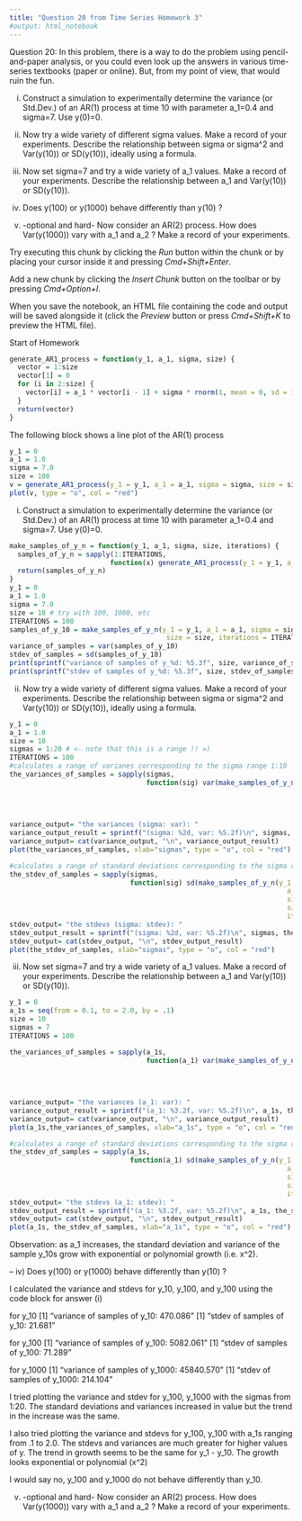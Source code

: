 ```yaml
---
title: "Question 20 from Time Series Homework 3"
#output: html_notebook
---
```


Question 20:
In this problem, there is a way to do the problem using pencil-and-paper analysis, 
or you could even look up the answers in various time-series textbooks (paper or online). 
But, from my point of view, that would ruin the fun. 

i) Construct a simulation to experimentally determine the variance (or Std.Dev.) of an AR(1) process at time 10 with parameter a_1=0.4 and sigma=7. Use y(0)=0.

ii) Now try a wide variety of different sigma values. Make a record of your experiments. Describe the relationship between sigma or sigma^2 and Var(y(10)) or SD(y(10)), ideally using a formula.

iii) Now set sigma=7 and try a wide variety of a_1 values. Make a record of your experiments. Describe the relationship between a_1 and Var(y(10)) or SD(y(10)).

iv) Does y(100) or y(1000) behave differently than y(10) ?

v) -optional and hard- Now consider an AR(2) process. How does Var(y(1000)) vary with a_1 and a_2 ? Make a record of your experiments.


Try executing this chunk by clicking the *Run* button within the chunk or by placing your cursor inside it and pressing *Cmd+Shift+Enter*. 

Add a new chunk by clicking the *Insert Chunk* button on the toolbar or by pressing *Cmd+Option+I*.

When you save the notebook, an HTML file containing the code and output will be saved alongside it (click the *Preview* button or press *Cmd+Shift+K* to preview the HTML file).

Start of Homework
```r
generate_AR1_process = function(y_1, a_1, sigma, size) {
  vector = 1:size
  vector[1] = 0
  for (i in 2:size) {
    vector[i] = a_1 * vector[i - 1] + sigma * rnorm(1, mean = 0, sd = 1)
  }
  return(vector)
}
```
The following block shows a line plot of the AR(1) process
```r
y_1 = 0
a_1 = 1.0
sigma = 7.0
size = 100
v = generate_AR1_process(y_1 = y_1, a_1 = a_1, sigma = sigma, size = size)
plot(v, type = "o", col = "red")
```
i) Construct a simulation to experimentally determine the variance (or Std.Dev.) of an AR(1) process at time 10 with parameter a_1=0.4 and sigma=7. Use y(0)=0.
```r
make_samples_of_y_n = function(y_1, a_1, sigma, size, iterations) {
  samples_of_y_n = sapply(1:ITERATIONS, 
                         function(x) generate_AR1_process(y_1 = y_1, a_1 = a_1, sigma = sigma, size = size)[size])
  return(samples_of_y_n)
}
y_1 = 0
a_1 = 1.0
sigma = 7.0
size = 10 # try with 100, 1000, etc
ITERATIONS = 100
samples_of_y_10 = make_samples_of_y_n(y_1 = y_1, a_1 = a_1, sigma = sigma, 
                                       size = size, iterations = ITERATIONS)
variance_of_samples = var(samples_of_y_10)
stdev_of_samples = sd(samples_of_y_10)
print(sprintf("variance of samples of y_%d: %5.3f", size, variance_of_samples))
print(sprintf("stdev of samples of y_%d: %5.3f", size, stdev_of_samples))
```

ii) Now try a wide variety of different sigma values. Make a record of your experiments. Describe the relationship between sigma or sigma^2 and Var(y(10)) or SD(y(10)), ideally using a formula.
```r
y_1 = 0
a_1 = 1.0
size = 10
sigmas = 1:20 # <- note that this is a range !! =)
ITERATIONS = 100
#calculates a range of varianes corresponding to the sigma range 1:10
the_variances_of_samples = sapply(sigmas, 
                                  function(sig) var(make_samples_of_y_n(y_1 = y_1,
                                                                         a_1 = a_1,
                                                                         sigma = sig,
                                                                         size = size,
                                                                         iterations = ITERATIONS)))
variance_output= "the variances (sigma: var): "
variance_output_result = sprintf("(sigma: %2d, var: %5.2f)\n", sigmas, the_variances_of_samples)
variance_output= cat(variance_output, "\n", variance_output_result)
plot(the_variances_of_samples, xlab="sigmas", type = "o", col = "red")

#calculates a range of standard deviations corresponding to the sigma range 1:10
the_stdev_of_samples = sapply(sigmas, 
                              function(sig) sd(make_samples_of_y_n(y_1 = y_1,
                                                                     a_1 = a_1,
                                                                     sigma = sig,
                                                                     size = size,
                                                                     iterations = ITERATIONS)))
stdev_output= "the stdevs (sigma: stdev): "
stdev_output_result = sprintf("(sigma: %2d, var: %5.2f)\n", sigmas, the_stdev_of_samples)
stdev_output= cat(stdev_output, "\n", stdev_output_result)
plot(the_stdev_of_samples, xlab="sigmas", type = "o", col = "red")
```

iii) Now set sigma=7 and try a wide variety of a_1 values. Make a record of your experiments. Describe the relationship between a_1 and Var(y(10)) or SD(y(10)).
```r
y_1 = 0
a_1s = seq(from = 0.1, to = 2.0, by = .1)
size = 10
sigmas = 7
ITERATIONS = 100

the_variances_of_samples = sapply(a_1s,
                                  function(a_1) var(make_samples_of_y_n(y_1 = y_1,
                                                                         a_1 = a_1,
                                                                         sigma = sigma,
                                                                         size = size,
                                                                         iterations = ITERATIONS)))
variance_output= "the variances (a_1: var): "
variance_output_result = sprintf("(a_1: %3.2f, var: %5.2f)\n", a_1s, the_variances_of_samples)
variance_output= cat(variance_output, "\n", variance_output_result)
plot(a_1s,the_variances_of_samples, xlab="a_1s", type = "o", col = "red")

#calculates a range of standard deviations corresponding to the sigma range 1:10
the_stdev_of_samples = sapply(a_1s,
                              function(a_1) sd(make_samples_of_y_n(y_1 = y_1,
                                                                     a_1 = a_1,
                                                                     sigma = sigma,
                                                                     size = size,
                                                                     iterations = ITERATIONS)))
stdev_output= "the stdevs (a_1: stdev): "
stdev_output_result = sprintf("(a_1: %3.2f, var: %5.2f)\n", a_1s, the_stdev_of_samples)
stdev_output= cat(stdev_output, "\n", stdev_output_result)
plot(a_1s, the_stdev_of_samples, xlab="a_1s", type = "o", col = "red")
```

Observation: as a_1 increases, the standard deviation and variance of the sample y_10s grow with exponential or polynomial growth (i.e. x^2).

--
iv) Does y(100) or y(1000) behave differently than y(10) ?

I calculated the variance and stdevs for y_10, y_100, and y_100 using the code block for answer (i)

for y_10
[1] "variance of samples of y_10: 470.086"
[1] "stdev of samples of y_10: 21.681"

for y_100
[1] "variance of samples of y_100: 5082.061"
[1] "stdev of samples of y_100: 71.289"

for y_1000
[1] "variance of samples of y_1000: 45840.570"
[1] "stdev of samples of y_1000: 214.104"

I tried plotting the variance and stdev for y_100, y_1000 with the sigmas from 1:20.
The standard deviations and variances increased in value but the trend in the increase was the same.

I also tried plotting the variance and stdevs for y_100, y_100 with a_1s ranging from .1 to 2.0.
The stdevs and variances are much greater for higher values of y.
The trend in growth seems to be the same for y_1 - y_10.  The growth looks exponential or polynomial (x^2)

I would say no, y_100 and y_1000 do not behave differently than y_10.

v) -optional and hard- Now consider an AR(2) process. How does Var(y(1000)) vary with a_1 and a_2 ? Make a record of your experiments.
